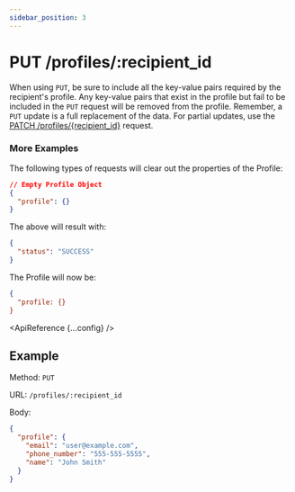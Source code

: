 ```yaml
---
sidebar_position: 3
---
```



# PUT /profiles/:recipient_id

When using `PUT`, be sure to include all the key-value pairs required by the recipient's profile. Any key-value pairs that exist in the profile but fail to be included in the `PUT` request will be removed from the profile. Remember, a `PUT` update is a full replacement of the data. For partial updates, use the [PATCH /profiles/{recipient_id}](../../reference/profiles/patch.mdx) request.

### More Examples

The following types of requests will clear out the properties of the Profile:

```json title=JSON
// Empty Profile Object
{
  "profile": {}
}
```

The above will result with:

```json title=200
{
  "status": "SUCCESS"
}
```

The Profile will now be:

```json title=JSON
{
  "profile: {}
}
```

<ApiReference {...config} />

## Example

Method: `PUT`

URL: `/profiles/:recipient_id`

Body:
​
```json
{
  "profile": {
    "email": "user@example.com",
    "phone_number": "555-555-5555",
    "name": "John Smith"
  }
}
```
